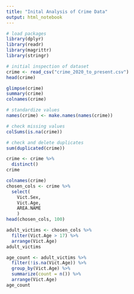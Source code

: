 ```yaml
---
title: "Inital Analysis of Crime Data"
output: html_notebook
---
```


```r
# load packages
library(dplyr)
library(readr)
library(magrittr)
library(stringr)

# initial inspection of dataset
crime <- read_csv("crime_2020_to_present.csv")
head(crime)

glimpse(crime)
summary(crime)
colnames(crime)

# standardize values
names(crime) <- make.names(names(crime))

```

```r
# check missing values
colSums(is.na(crime))

# check and delete duplicates
sum(duplicated(crime))

crime <- crime %>%
  distinct()
crime
```

```r
colnames(crime)
chosen_cols <- crime %>%
  select(
    Vict.Sex, 
    Vict.Age, 
    AREA.NAME
    ) 
head(chosen_cols, 100)

adult_victims <- chosen_cols %>%
  filter(Vict.Age > 17) %>%
  arrange(Vict.Age)
adult_victims

age_count <- adult_victims %>%
  filter(!is.na(Vict.Age)) %>%
  group_by(Vict.Age) %>%
  summarize(count = n()) %>%
  arrange(Vict.Age)
age_count
```